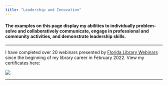 ```yaml
---
title: "Leadership and Innovation"
---
```


#### **The examples on this page display my abilities to individually problem-solve and collaboratively communicate, engage in professional and community activities, and demonstrate leadership skills.**

------------------------------------------------------------------------

I have completed over 20 webinars presented by [Florida Library Webinars](https://floridalibrarywebinars.org/){target="_blank"} since the beginning of my library career in February 2022. View my certificates here:

[![](img/certificate_banner.png)](certificates.qmd)

------------------------------------------------------------------------
